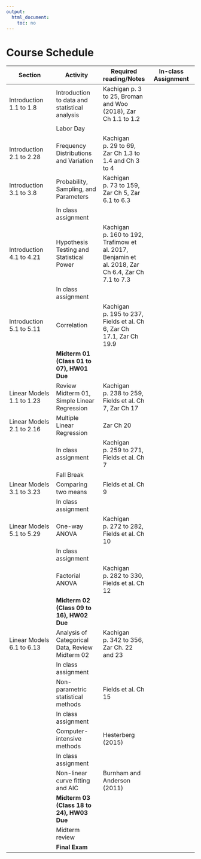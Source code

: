 ```yaml
---
output:
  html_document:
    toc: no
---
```

# Course Schedule

|**Section**|**Activity**|**Required reading/Notes**|**In-class Assignment**|
|---                    |---                                            |---                                |---|
|Introduction 1.1 to 1.8|Introduction to data and statistical analysis  |Kachigan p. 3 to 25, Broman and Woo (2018), Zar Ch 1.1 to 1.2       |   |
|   |Labor Day                                      |                                                                    |   |
|Introduction 2.1 to 2.28   |Frequency Distributions and Variation          |Kachigan p. 29 to 69, Zar Ch 1.3 to 1.4 and Ch 3 to 4               |   |
|Introduction 3.1 to 3.8   |Probability, Sampling, and Parameters          |Kachigan p. 73 to 159, Zar Ch 5, Zar 6.1 to 6.3                     |   |
|   |In class assignment                            |                                                                    |   |
|Introduction 4.1 to 4.21   |Hypothesis Testing and Statistical Power       |Kachigan p. 160 to 192, Trafimow et al. 2017, Benjamin et al. 2018, Zar Ch 6.4, Zar Ch 7.1 to 7.3|   |
|   |In class assignment                            |                                                                    |   |
|Introduction 5.1 to 5.11   |Correlation                                    |Kachigan p. 195 to 237, Fields et al. Ch 6, Zar Ch 17.1, Zar Ch 19.9|   |
|   |**Midterm 01 (Class 01 to 07), HW01 Due**      |                                                                    |   |
|Linear Models 1.1 to 1.23   |Review Midterm 01, Simple Linear Regression    |Kachigan p. 238 to 259, Fields et al. Ch 7, Zar Ch 17               |   |
|Linear Models 2.1 to 2.16   |Multiple Linear Regression                     |Zar Ch 20                                                           |   |
|   |In class assignment                            |Kachigan p. 259 to 271, Fields et al. Ch 7                          |   |
|   |Fall Break                                     |                                                                    |   |
|Linear Models 3.1 to 3.23   |Comparing two means                            |Fields et al. Ch 9                                                  |   |
|   |In class assignment                            |                                                                    |   |
|Linear Models 5.1 to 5.29  |One-way ANOVA                                  |Kachigan p. 272 to 282, Fields et al. Ch 10                         |   |
|   |In class assignment                            |                                                                    |   |
|   |Factorial ANOVA                                |Kachigan p. 282 to 330, Fields et al. Ch 12                         |   |
|   |**Midterm 02 (Class 09 to 16), HW02 Due**      |                                                                    |   |
|Linear Models 6.1 to 6.13   |Analysis of Categorical Data, Review Midterm 02|Kachigan p. 342 to 356, Zar Ch. 22 and 23                           |   |
|   |In class assignment                            |                                                                    |   |
|   |Non-parametric statistical methods             |Fields et al. Ch 15                                                 |   |
|   |In class assignment                            |                                                                    |   |
|   |Computer-intensive methods                     |Hesterberg (2015)                                                   |   |
|   |In class assignment                            |                                                                    |   |
|   |Non-linear curve fitting and AIC               |Burnham and Anderson (2011)                                         |   |
|   |**Midterm 03 (Class 18 to 24), HW03 Due**      |                                                                    |   |
|   |Midterm review                                 |                                                                    |   |
|   |**Final Exam**                                 |                                                                    |   |
